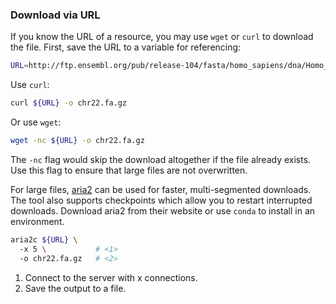 ### Download via URL

If you know the URL of a resource, you may use `wget` or `curl` to download the file. First, save the URL to a variable for referencing:
```bash
URL=http://ftp.ensembl.org/pub/release-104/fasta/homo_sapiens/dna/Homo_sapiens.GRCh38.dna.chromosome.22.fa.gz
```

Use `curl`:
```bash
curl ${URL} -o chr22.fa.gz
```
  
Or use `wget`:
```bash
wget -nc ${URL} -o chr22.fa.gz
```

The `-nc` flag would skip the download altogether if the file already exists. Use this flag to ensure that large files are not overwritten.

For large files, [aria2](https://aria2.github.io/) can be used for faster, multi-segmented downloads. The tool also supports checkpoints which allow you to restart interrupted downloads. Download aria2 from their website or use `conda` to install in an environment.
```bash
aria2c ${URL} \ 
  -x 5 \           # <1>
  -o chr22.fa.gz   # <2>
```
1. Connect to the server with x connections.
2. Save the output to a file.


